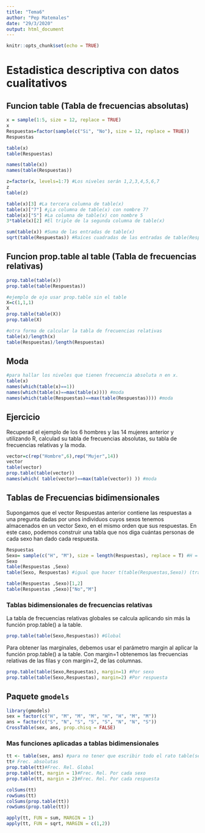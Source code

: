 ```yaml
---
title: "Tema6"
author: "Pep Matemales"
date: "29/3/2020"
output: html_document
---
```


```r
knitr::opts_chunk$set(echo = TRUE)
```

# Estadistica descriptiva con datos cualitativos


## Funcion table (Tabla de frecuencias absolutas)
```r
x = sample(1:5, size = 12, replace = TRUE)
x
Respuestas=factor(sample(c("Si", "No"), size = 12, replace = TRUE)) 
Respuestas
```

```r
table(x)
table(Respuestas)
```

```r
names(table(x))
names(table(Respuestas))
```

```r
z=factor(x, levels=1:7) #Los niveles serán 1,2,3,4,5,6,7 
z
table(z)
```

```r
table(x)[3] #La tercera columna de table(x)
table(x)["7"] #¿La columna de table(x) con nombre 7?
table(x)["5"] #La columna de table(x) con nombre 5
3*table(x)[2] #El triple de la segunda columna de table(x)
```

```r
sum(table(x)) #Suma de las entradas de table(x)
sqrt(table(Respuestas)) #Raíces cuadradas de las entradas de table(Respuestas)
```


## Funcion prop.table al table (Tabla de frecuencias relativas)
```r
prop.table(table(x))
prop.table(table(Respuestas))
```

```r
#ejemplo de ojo usar prop.table sin el table
X=c(1,1,1)
X
prop.table(table(X))
prop.table(X)
```

```r
#otra forma de calcular la tabla de frecuencias relativas
table(x)/length(x)
table(Respuestas)/length(Respuestas)
```

## Moda
```r
#para hallar los niveles que tienen frecuencia absoluta n en x.
table(x)
names(which(table(x)==1))
names(which(table(x)==max(table(x)))) #moda
names(which(table(Respuestas)==max(table(Respuestas)))) #moda
```

## Ejercicio
Recuperad el ejemplo de los 6 hombres y las 14 mujeres anterior y utilizando R, calculad su tabla de frecuencias absolutas, su tabla de frecuencias relativas y la moda.

```r
vector=c(rep("Hombre",6),rep("Mujer",14))
vector
table(vector)
prop.table(table(vector))
names(which( table(vector)==max(table(vector)) )) #moda
```





## Tablas de Frecuencias bidimensionales
Supongamos que el vector Respuestas anterior contiene las respuestas a una pregunta dadas por unos individuos cuyos sexos tenemos almacenados en un vector Sexo, en el mismo orden que sus respuestas. En este caso, podemos construir una tabla que nos diga cuántas personas de cada sexo han dado cada respuesta.

```r
Respuestas
Sexo= sample(c("H", "M"), size = length(Respuestas), replace = T) #H = hombre, M = mujer
Sexo
table(Respuestas ,Sexo)
table(Sexo, Respuestas) #igual que hacer t(table(Respuestas,Sexo)) (traspuesta)
```

```r
table(Respuestas ,Sexo)[1,2]
table(Respuestas ,Sexo)["No","M"]
```

### Tablas bidimensionales de frecuencias relativas
La tabla de frecuencias relativas globales se calcula aplicando sin más la función prop.table() a la table.
```r
prop.table(table(Sexo,Respuestas)) #Global

```
Para obtener las marginales, debemos usar el parámetro margin al aplicar la función prop.table() a la table. Con margin=1 obtenemos las frecuencias relativas de las filas y con margin=2, de las columnas.
```r
prop.table(table(Sexo,Respuestas), margin=1) #Por sexo
prop.table(table(Sexo,Respuestas), margin=2) #Por respuesta
```


##  Paquete `gmodels`
```r
library(gmodels)
sex = factor(c("H", "M", "M", "M", "H", "H", "M", "M"))
ans = factor(c("S", "N", "S", "S", "S", "N", "N", "S"))
CrossTable(sex, ans, prop.chisq = FALSE)
```

### Mas funciones aplicadas a tablas bidimensionales
```r
tt <- table(sex, ans) #para no tener que escribir todo el rato table(sex,ans)
tt# Frec. absolutas
prop.table(tt)#Frec. Rel. Global
prop.table(tt, margin = 1)#Frec. Rel. Por cada sexo
prop.table(tt, margin = 2)#Frec. Rel. Por cada respuesta

colSums(tt)
rowSums(tt)
colSums(prop.table(tt))
rowSums(prop.table(tt))

apply(tt, FUN = sum, MARGIN = 1)
apply(tt, FUN = sqrt, MARGIN = c(1,2))
```







